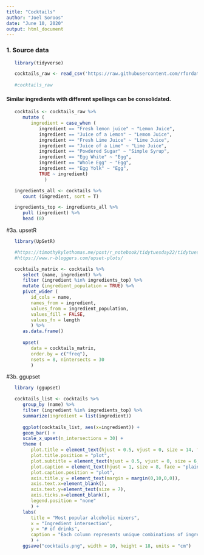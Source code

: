 ```yaml
---
title: "Cocktails"
author: "Joel Soroos"
date: "June 10, 2020"
output: html_document
---
```


### 1. Source data
```r

   library(tidyverse)

   cocktails_raw <- read_csv('https://raw.githubusercontent.com/rfordatascience/tidytuesday/master/data/2020/2020-05-26/boston_cocktails.csv')
   
   #cocktails_raw
```


#### Similar ingredients with different spellings can be consolidated.
```r

   cocktails <- cocktails_raw %>%
      mutate (
         ingredient = case_when (
            ingredient == "Fresh lemon juice" ~ "Lemon Juice",
            ingredient == "Juice of a Lemon" ~ "Lemon Juice",
            ingredient == "Fresh Lime Juice" ~ "Lime Juice",
            ingredient == "Juice of a Lime" ~ "Lime Juice",
            ingredient == "Powdered Sugar" ~ "Simple Syrup",
            ingredient == "Egg White" ~ "Egg",
            ingredient == "Whole Egg" ~ "Egg",
            ingredient == "Egg Yolk" ~ "Egg",
            TRUE ~ ingredient)
              )

``` 

```r
   ingredients_all <- cocktails %>%
      count (ingredient, sort = T)

   ingredients_top <- ingredients_all %>%
      pull (ingredient) %>%
      head (8)
```


#3a.  upsetR
```r

   library(UpSetR)

   #https://timothykylethomas.me/post/r_notebook/tidytuesday22/tidytuesday22/
   #https://www.r-bloggers.com/upset-plots/

   cocktails_matrix <- cocktails %>%
      select (name, ingredient) %>%
      filter (ingredient %in% ingredients_top) %>%
      mutate (ingredient_population = TRUE) %>%
      pivot_wider (
         id_cols = name,
         names_from = ingredient, 
         values_from = ingredient_population, 
         values_fill = FALSE,
         values_fn = length
         ) %>%
      as.data.frame()
   
      upset(
         data = cocktails_matrix, 
         order.by = c("freq"),
         nsets = 8, nintersects = 30
         )
```


#3b.  ggupset
```r

   library (ggupset)

   cocktails_list <- cocktails %>%
      group_by (name) %>%
      filter (ingredient %in% ingredients_top) %>%
      summarize(ingredient = list(ingredient))
 
      ggplot(cocktails_list, aes(x=ingredient)) +
      geom_bar() +
      scale_x_upset(n_intersections = 30) +
      theme (
         plot.title = element_text(hjust = 0.5, vjust = 0, size = 14, face = "bold", margin = margin (0,0,15,0)),
         plot.title.position = "plot",
         plot.subtitle = element_text(hjust = 0.5, vjust = 0, size = 6, margin = margin (0,0,2,0)),
         plot.caption = element_text(hjust = 1, size = 8, face = "plain", margin = margin (15,0,0,0)),
         plot.caption.position = "plot",
         axis.title.y = element_text(margin = margin(0,10,0,0)),
         axis.text.x=element_blank(),
         axis.text.y=element_text(size = 7),
         axis.ticks.x=element_blank(),
         legend.position = "none"
         ) +
      labs(
         title = "Most popular alcoholic mixers",
         x = "Ingredient intersection",
         y = "# of drinks",
         caption = "Each column represents unique combinations of ingredients.  Universe is drinks in the Boston Bartender's Guide.\nVisualization: Joel Soroos @soroosj  |  Data: Mr. Boston Bartender's Guide via Kaggle via R4DS Tidy Tuesday"
         ) +
      ggsave("cocktails.png", width = 10, height = 18, units = "cm")
```
